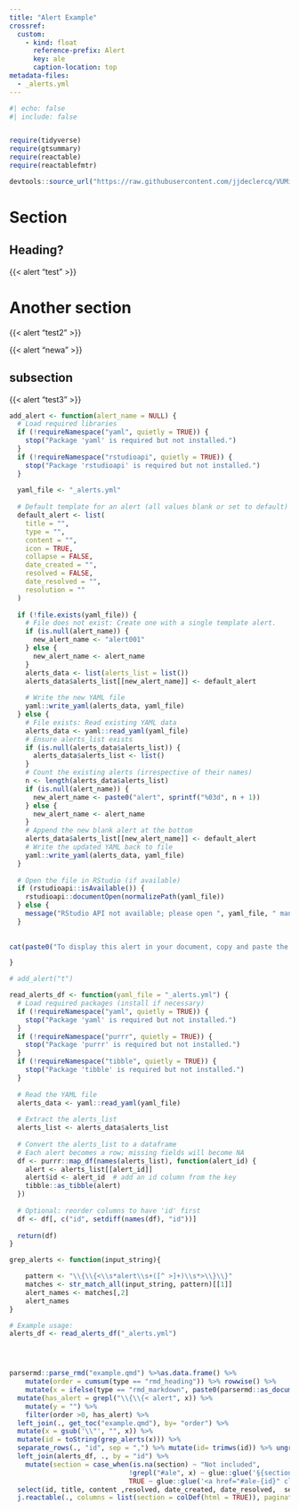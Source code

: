 ```yaml
---
title: "Alert Example"
crossref:
  custom:
    - kind: float
      reference-prefix: Alert
      key: ale
      caption-location: top
metadata-files: 
  - _alerts.yml
---
```


```r
#| echo: false
#| include: false


require(tidyverse)
require(gtsummary)
require(reactable)
require(reactablefmtr)

devtools::source_url("https://raw.githubusercontent.com/jjdeclercq/VUMisC/refs/heads/main/JDmisc/JDmisc.R")

```

# Section

## Heading?

::: {#ale-test}
{{< alert "test" >}}
:::

# Another section
::: {#ale-test2}
{{< alert "test2" >}} 
:::

::: {#ale-newa}
{{< alert "newa" >}}
:::

## subsection

::: {#ale-test3}
{{< alert "test3" >}}
:::




```r
add_alert <- function(alert_name = NULL) {
  # Load required libraries
  if (!requireNamespace("yaml", quietly = TRUE)) {
    stop("Package 'yaml' is required but not installed.")
  }
  if (!requireNamespace("rstudioapi", quietly = TRUE)) {
    stop("Package 'rstudioapi' is required but not installed.")
  }
  
  yaml_file <- "_alerts.yml"
  
  # Default template for an alert (all values blank or set to default)
  default_alert <- list(
    title = "",
    type = "",
    content = "",
    icon = TRUE,
    collapse = FALSE,
    date_created = "",
    resolved = FALSE,
    date_resolved = "",
    resolution = ""
  )
  
  if (!file.exists(yaml_file)) {
    # File does not exist: Create one with a single template alert.
    if (is.null(alert_name)) {
      new_alert_name <- "alert001"
    } else {
      new_alert_name <- alert_name
    }
    alerts_data <- list(alerts_list = list())
    alerts_data$alerts_list[[new_alert_name]] <- default_alert
    
    # Write the new YAML file
    yaml::write_yaml(alerts_data, yaml_file)
  } else {
    # File exists: Read existing YAML data
    alerts_data <- yaml::read_yaml(yaml_file)
    # Ensure alerts_list exists
    if (is.null(alerts_data$alerts_list)) {
      alerts_data$alerts_list <- list()
    }
    # Count the existing alerts (irrespective of their names)
    n <- length(alerts_data$alerts_list)
    if (is.null(alert_name)) {
      new_alert_name <- paste0("alert", sprintf("%03d", n + 1))
    } else {
      new_alert_name <- alert_name
    }
    # Append the new blank alert at the bottom
    alerts_data$alerts_list[[new_alert_name]] <- default_alert
    # Write the updated YAML back to file
    yaml::write_yaml(alerts_data, yaml_file)
  }
  
  # Open the file in RStudio (if available)
  if (rstudioapi::isAvailable()) {
    rstudioapi::documentOpen(normalizePath(yaml_file))
  } else {
    message("RStudio API not available; please open ", yaml_file, " manually.")
  }
 
  
cat(paste0("To display this alert in your document, copy and paste the following shortcode into your text editor:\n\n::: {#ale-",new_alert_name,"}\n{{< alert '", new_alert_name, "' >}}\n:::"))

}

# add_alert("t")
```

```r



read_alerts_df <- function(yaml_file = "_alerts.yml") {
  # Load required packages (install if necessary)
  if (!requireNamespace("yaml", quietly = TRUE)) {
    stop("Package 'yaml' is required but not installed.")
  }
  if (!requireNamespace("purrr", quietly = TRUE)) {
    stop("Package 'purrr' is required but not installed.")
  }
  if (!requireNamespace("tibble", quietly = TRUE)) {
    stop("Package 'tibble' is required but not installed.")
  }
  
  # Read the YAML file
  alerts_data <- yaml::read_yaml(yaml_file)
  
  # Extract the alerts_list
  alerts_list <- alerts_data$alerts_list
  
  # Convert the alerts_list to a dataframe
  # Each alert becomes a row; missing fields will become NA
  df <- purrr::map_df(names(alerts_list), function(alert_id) {
    alert <- alerts_list[[alert_id]]
    alert$id <- alert_id  # add an id column from the key
    tibble::as_tibble(alert)
  })
  
  # Optional: reorder columns to have 'id' first
  df <- df[, c("id", setdiff(names(df), "id"))]
  
  return(df)
}

grep_alerts <- function(input_string){

    pattern <- "\\{\\{<\\s*alert\\s+([^ >]+)\\s*>\\}\\}"
    matches <- str_match_all(input_string, pattern)[[1]]
    alert_names <- matches[,2]
    alert_names
}

# Example usage:
alerts_df <- read_alerts_df("_alerts.yml")




parsermd::parse_rmd("example.qmd") %>%as.data.frame() %>% 
    mutate(order = cumsum(type == "rmd_heading")) %>% rowwise() %>% 
    mutate(x = ifelse(type == "rmd_markdown", paste0(parsermd::as_document(ast), collapse = ""), "")) %>% 
  mutate(has_alert = grepl("\\{\\{< alert", x)) %>% 
    mutate(y = "") %>% 
    filter(order >0, has_alert) %>% 
  left_join(., get_toc("example.qmd"), by= "order") %>% 
  mutate(x = gsub('\\"', "", x)) %>% 
  mutate(id = toString(grep_alerts(x))) %>% 
  separate_rows(., "id", sep = ",") %>% mutate(id= trimws(id)) %>% ungroup() %>% select(-title, -type) %>%  
  left_join(alerts_df, ., by = "id") %>% 
    mutate(section = case_when(is.na(section) ~ "Not included", 
                              !grepl("#ale", x) ~ glue::glue('§{section}'),
                              TRUE ~ glue::glue('<a href="#ale-{id}" class="quarto-xref" aria-expanded="false">§{section}</a>') )) %>% 
  select(id, title, content ,resolved, date_created, date_resolved,  section) %>% 
  j.reactable(., columns = list(section = colDef(html = TRUE)), pagination = FALSE, height = 500)


```


